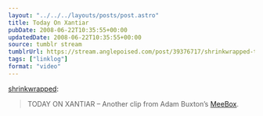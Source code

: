 ```yaml
---
layout: "../../../layouts/posts/post.astro"
title: Today On Xantiar
pubDate: 2008-06-22T10:35:55+00:00
updatedDate: 2008-06-22T10:35:55+00:00
source: tumblr stream
tumblrUrl: https://stream.anglepoised.com/post/39376717/shrinkwrapped-today-on-xantiar-another-clip
tags: ["linklog"]
format: "video"
---
```



<YouTube id="https://www.youtube.com/watch?v=X2o4W4-ULjM" />

[shrinkwrapped][1]:

> TODAY ON XANTIAR &#8211; Another clip from Adam Buxton’s [MeeBox][2].

[1]: http://tumblefeed.thair.net/post/39326201/today-on-xantiar-another-clip-from-adam-buxtons
[2]: http://www.bbc.co.uk/programmes/b00c816h
